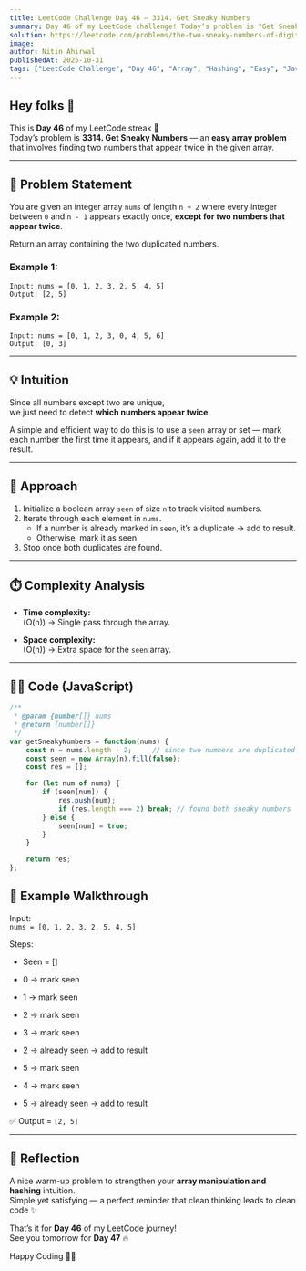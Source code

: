 ```yaml
---
title: LeetCode Challenge Day 46 — 3314. Get Sneaky Numbers  
summary: Day 46 of my LeetCode challenge! Today’s problem is "Get Sneaky Numbers" — a simple array problem that tests how you handle duplicates efficiently. I share my JavaScript solution with an optimized linear-time approach and clear reasoning.  
solution: https://leetcode.com/problems/the-two-sneaky-numbers-of-digitville/solutions/7315766/3289-the-two-sneaky-numbers-of-digitvill-1clo
image:  
author: Nitin Ahirwal  
publishedAt: 2025-10-31  
tags: ["LeetCode Challenge", "Day 46", "Array", "Hashing", "Easy", "JavaScript", "Portfolio"]  
---
```


## Hey folks 👋  

This is **Day 46** of my LeetCode streak 🚀  
Today’s problem is **3314. Get Sneaky Numbers** — an **easy array problem** that involves finding two numbers that appear twice in the given array.  

---

## 📌 Problem Statement  

You are given an integer array `nums` of length `n + 2` where every integer between `0` and `n - 1` appears exactly once, **except for two numbers that appear twice**.  

Return an array containing the two duplicated numbers.  

### Example 1:  
```
Input: nums = [0, 1, 2, 3, 2, 5, 4, 5]  
Output: [2, 5]
```

### Example 2:
```
Input: nums = [0, 1, 2, 3, 0, 4, 5, 6]  
Output: [0, 3]
```


---

## 💡 Intuition  

Since all numbers except two are unique,  
we just need to detect **which numbers appear twice**.  

A simple and efficient way to do this is to use a `seen` array or set — mark each number the first time it appears, and if it appears again, add it to the result.  

---

## 🔑 Approach  

1. Initialize a boolean array `seen` of size `n` to track visited numbers.  
2. Iterate through each element in `nums`.  
   - If a number is already marked in `seen`, it’s a duplicate → add to result.  
   - Otherwise, mark it as seen.  
3. Stop once both duplicates are found.  

---

## ⏱️ Complexity Analysis  

- **Time complexity:**  
  \(O(n)\) → Single pass through the array.  

- **Space complexity:**  
  \(O(n)\) → Extra space for the `seen` array.  

---

## 🧑‍💻 Code (JavaScript)  

```javascript
/**
 * @param {number[]} nums
 * @return {number[]}
 */
var getSneakyNumbers = function(nums) {
    const n = nums.length - 2;     // since two numbers are duplicated
    const seen = new Array(n).fill(false);
    const res = [];

    for (let num of nums) {
        if (seen[num]) {
            res.push(num);
            if (res.length === 2) break; // found both sneaky numbers
        } else {
            seen[num] = true;
        }
    }

    return res;
};
```

## 🧪 Example Walkthrough

Input:  
`nums = [0, 1, 2, 3, 2, 5, 4, 5]`

Steps:

- Seen = []
    
- 0 → mark seen
    
- 1 → mark seen
    
- 2 → mark seen
    
- 3 → mark seen
    
- 2 → already seen → add to result
    
- 5 → mark seen
    
- 4 → mark seen
    
- 5 → already seen → add to result
    

✅ Output = `[2, 5]`

---

## 🎯 Reflection

A nice warm-up problem to strengthen your **array manipulation and hashing** intuition.  
Simple yet satisfying — a perfect reminder that clean thinking leads to clean code ✨

That’s it for **Day 46** of my LeetCode journey!  
See you tomorrow for **Day 47** 🔥

Happy Coding 👨‍💻